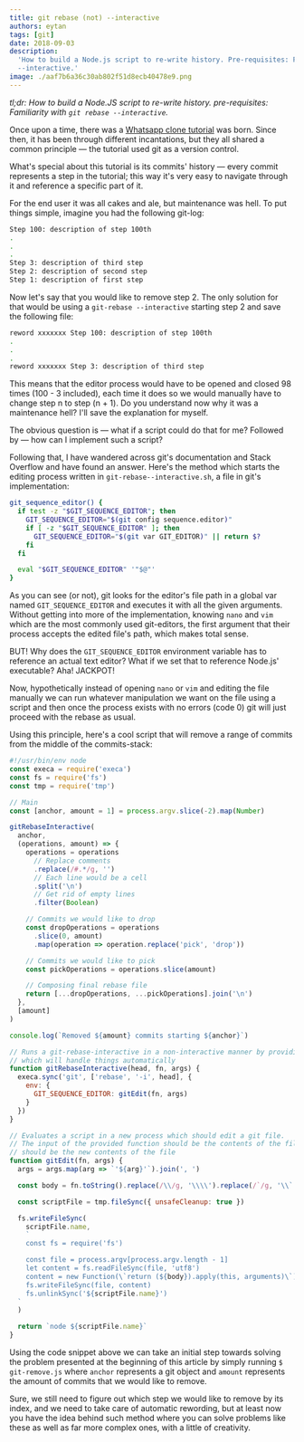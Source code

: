 ```yaml
---
title: git rebase (not) --interactive
authors: eytan
tags: [git]
date: 2018-09-03
description:
  'How to build a Node.js script to re-write history. Pre-requisites: Familiarity with git rebase
  --interactive.'
image: ./aaf7b6a36c30ab802f51d8ecb40478e9.png
---
```


_tl;dr: How to build a Node.JS script to re-write history. pre-requisites: Familiarity with
`git rebase --interactive`._

Once upon a time, there was a
[Whatsapp clone tutorial](https://github.com/Urigo/whatsapp-textrepo-angularcli-express) was born.
Since then, it has been through different incantations, but they all shared a common principle — the
tutorial used git as a version control.

What's special about this tutorial is its commits' history — every commit represents a step in the
tutorial; this way it's very easy to navigate through it and reference a specific part of it.

For the end user it was all cakes and ale, but maintenance was hell. To put things simple, imagine
you had the following git-log:

```sh
Step 100: description of step 100th
.
.
.
Step 3: description of third step
Step 2: description of second step
Step 1: description of first step
```

Now let's say that you would like to remove step 2. The only solution for that would be using a
`git-rebase --interactive` starting step 2 and save the following file:

```sh
reword xxxxxxx Step 100: description of step 100th
.
.
.
reword xxxxxxx Step 3: description of third step
```

This means that the editor process would have to be opened and closed 98 times (100 - 3 included),
each time it does so we would manually have to change step n to step (n + 1). Do you understand now
why it was a maintenance hell? I'll save the explanation for myself.

The obvious question is — what if a script could do that for me? Followed by — how can I implement
such a script?

Following that, I have wandered across git's documentation and Stack Overflow and have found an
answer. Here's the method which starts the editing process written in `git-rebase--interactive.sh`,
a file in git's implementation:

```sh
git_sequence_editor() {
  if test -z "$GIT_SEQUENCE_EDITOR"; then
    GIT_SEQUENCE_EDITOR="$(git config sequence.editor)"
    if [ -z "$GIT_SEQUENCE_EDITOR" ]; then
      GIT_SEQUENCE_EDITOR="$(git var GIT_EDITOR)" || return $?
    fi
  fi

  eval "$GIT_SEQUENCE_EDITOR" '"$@"'
}
```

As you can see (or not), git looks for the editor's file path in a global var named
`GIT_SEQUENCE_EDITOR` and executes it with all the given arguments. Without getting into more of the
implementation, knowing `nano` and `vim` which are the most commonly used git-editors, the first
argument that their process accepts the edited file's path, which makes total sense.

BUT! Why does the `GIT_SEQUENCE_EDITOR` environment variable has to reference an actual text editor?
What if we set that to reference Node.js' executable? Aha! JACKPOT!

Now, hypothetically instead of opening `nano` or `vim` and editing the file manually we can run
whatever manipulation we want on the file using a script and then once the process exists with no
errors (code 0) git will just proceed with the rebase as usual.

Using this principle, here's a cool script that will remove a range of commits from the middle of
the commits-stack:

```javascript
#!/usr/bin/env node
const execa = require('execa')
const fs = require('fs')
const tmp = require('tmp')

// Main
const [anchor, amount = 1] = process.argv.slice(-2).map(Number)

gitRebaseInteractive(
  anchor,
  (operations, amount) => {
    operations = operations
      // Replace comments
      .replace(/#.*/g, '')
      // Each line would be a cell
      .split('\n')
      // Get rid of empty lines
      .filter(Boolean)

    // Commits we would like to drop
    const dropOperations = operations
      .slice(0, amount)
      .map(operation => operation.replace('pick', 'drop'))

    // Commits we would like to pick
    const pickOperations = operations.slice(amount)

    // Composing final rebase file
    return [...dropOperations, ...pickOperations].join('\n')
  },
  [amount]
)

console.log(`Removed ${amount} commits starting ${anchor}`)

// Runs a git-rebase-interactive in a non-interactive manner by providing a script
// which will handle things automatically
function gitRebaseInteractive(head, fn, args) {
  execa.sync('git', ['rebase', '-i', head], {
    env: {
      GIT_SEQUENCE_EDITOR: gitEdit(fn, args)
    }
  })
}

// Evaluates a script in a new process which should edit a git file.
// The input of the provided function should be the contents of the file and the output
// should be the new contents of the file
function gitEdit(fn, args) {
  args = args.map(arg => `'${arg}'`).join(', ')

  const body = fn.toString().replace(/\\/g, '\\\\').replace(/`/g, '\\`')

  const scriptFile = tmp.fileSync({ unsafeCleanup: true })

  fs.writeFileSync(
    scriptFile.name,
    `
    const fs = require('fs')

    const file = process.argv[process.argv.length - 1]
    let content = fs.readFileSync(file, 'utf8')
    content = new Function(\`return (${body}).apply(this, arguments)\`)(content, ${args})
    fs.writeFileSync(file, content)
    fs.unlinkSync('${scriptFile.name}')
  `
  )

  return `node ${scriptFile.name}`
}
```

Using the code snippet above we can take an initial step towards solving the problem presented at
the beginning of this article by simply running `$ git-remove.js` where `anchor` represents a git
object and `amount` represents the amount of commits that we would like to remove.

Sure, we still need to figure out which step we would like to remove by its index, and we need to
take care of automatic rewording, but at least now you have the idea behind such method where you
can solve problems like these as well as far more complex ones, with a little of creativity.
